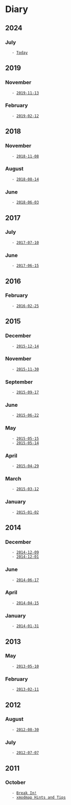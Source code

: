 = Diary =
== 2024 ==

=== July ===
    - [[2024-07-09|Today]]

== 2019 ==

=== November ===
    - [[2019-11-13]]

=== February ===
    - [[2019-02-12]]

== 2018 ==

=== November ===
    - [[2018-11-08]]

=== August ===
    - [[2018-08-14]]

=== June ===
    - [[2018-06-03]]

== 2017 ==

=== July ===
    - [[2017-07-10]]

=== June ===
    - [[2017-06-15]]

== 2016 ==

=== February ===
    - [[2016-02-25]]

== 2015 ==

=== December ===
    - [[2015-12-14]]

=== November ===
    - [[2015-11-30]]

=== September ===
    - [[2015-09-17]]

=== June ===
    - [[2015-06-22]]

=== May ===
    - [[2015-05-15]]
    - [[2015-05-14]]

=== April ===
    - [[2015-04-29]]

=== March ===
    - [[2015-03-12]]

=== January ===
    - [[2015-01-02]]

== 2014 ==

=== December ===
    - [[2014-12-09]]
    - [[2014-12-01]]

=== June ===
    - [[2014-06-17]]

=== April ===
    - [[2014-04-15]]

=== January ===
    - [[2014-01-31]]

== 2013 ==

=== May ===
    - [[2013-05-10]]

=== February ===
    - [[2013-02-11]]

== 2012 ==

=== August ===
    - [[2012-08-30]]

=== July ===
    - [[2012-07-07]]

== 2011 ==

=== October ===
    - [[2011-10-27|Break In!]]
    - [[2011-10-22|xmodmap Hints and Tips]]
